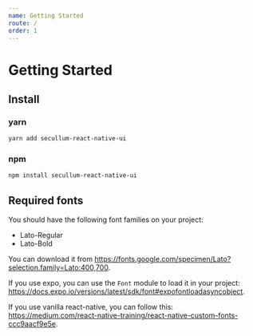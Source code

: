 ```yaml
---
name: Getting Started
route: /
order: 1
---
```


# Getting Started

## Install

### yarn

```bash
yarn add secullum-react-native-ui
```

### npm

```bash
npm install secullum-react-native-ui
```

## Required fonts

You should have the following font families on your project:

* Lato-Regular
* Lato-Bold

You can download it from https://fonts.google.com/specimen/Lato?selection.family=Lato:400,700.

If you use expo, you can use the `Font` module to load it in your project: https://docs.expo.io/versions/latest/sdk/font#expofontloadasyncobject.

If you use vanilla react-native, you can follow this: https://medium.com/react-native-training/react-native-custom-fonts-ccc9aacf9e5e.
